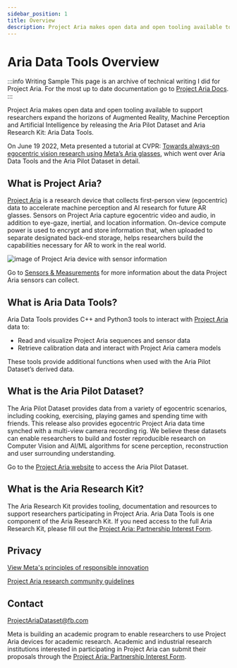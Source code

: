 ```yaml
---
sidebar_position: 1
title: Overview
description: Project Aria makes open data and open tooling available to support researchers expand the horizons of Augmented Reality, Machine Perception and Artificial Intelligence
---
```

# Aria Data Tools Overview

:::info Writing Sample
This page is an archive of technical writing I did for Project Aria. For the most up to date documentation go to [Project Aria Docs](https://facebookresearch.github.io/projectaria_tools/docs/intro).
:::


Project Aria makes open data and open tooling available to support researchers expand the horizons of Augmented Reality, Machine Perception and Artificial Intelligence by releasing the Aria Pilot Dataset and Aria Research Kit: Aria Data Tools.

On June 19 2022, Meta presented a tutorial at CVPR: [Towards always-on egocentric vision research using Meta’s Aria glasses](https://ariatutorial2022.github.io/), which went over Aria Data Tools and the Aria Pilot Dataset in detail.

## What is Project Aria?

[Project Aria](https://about.facebook.com/realitylabs/projectaria/) is a research device that collects first-person view (egocentric) data to accelerate machine perception and AI research for future AR glasses. Sensors on Project Aria capture egocentric video and audio, in addition to eye-gaze, inertial, and location information. On-device compute power is used to encrypt and store information that, when uploaded to separate designated back-end storage, helps researchers build the capabilities necessary for AR to work in the real world.


![image of Project Aria device with sensor information](/img/adt/Aria-technical-specs.jpeg)

Go to [Sensors & Measurements](sensors-measurements.mdx) for more information about the data Project Aria sensors can collect.

## What is Aria Data Tools?

Aria Data Tools provides C++ and Python3 tools to interact with [Project Aria](https://about.facebook.com/realitylabs/projectaria/) data to:

* Read and visualize Project Aria sequences and sensor data
* Retrieve calibration data and interact with Project Aria camera models

These tools provide additional functions when used with the Aria Pilot Dataset’s derived data.

## What is the Aria Pilot Dataset?

The Aria Pilot Dataset provides data from a variety of egocentric scenarios, including cooking, exercising, playing games and spending time with friends. This release also provides egocentric Project Aria data time synched with a multi-view camera recording rig. We believe these datasets can enable researchers to build and foster reproducible research on Computer Vision and AI/ML algorithms for scene perception, reconstruction and user surrounding understanding.

Go to the [Project Aria website](https://about.facebook.com/realitylabs/projectaria/datasets) to access the Aria Pilot Dataset.

## What is the Aria Research Kit?
The Aria Research Kit provides tooling, documentation and resources to support researchers participating in Project Aria. Aria Data Tools is one component of the Aria Research Kit. If you need access to the full Aria Research Kit, please fill out the [Project Aria: Partnership Interest Form](https://docs.google.com/forms/d/e/1FAIpQLSdA4Rba4nmsr18VkBcBCCwRnWLgBtX7KoCDH-uWfRdrBxTG1A/viewform).

## Privacy

[View Meta's principles of responsible innovation](https://about.facebook.com/realitylabs/responsible-innovation-principles/)

[Project Aria research community guidelines](https://about.facebook.com/realitylabs/projectaria/community-guidelines/)

## Contact

ProjectAriaDataset@fb.com

Meta is building an academic program to enable researchers to use Project Aria devices for academic research. Academic and industrial research institutions interested in participating in Project Aria can submit their proposals through the [Project Aria: Partnership Interest Form](https://docs.google.com/forms/d/e/1FAIpQLSdA4Rba4nmsr18VkBcBCCwRnWLgBtX7KoCDH-uWfRdrBxTG1A/viewform).
